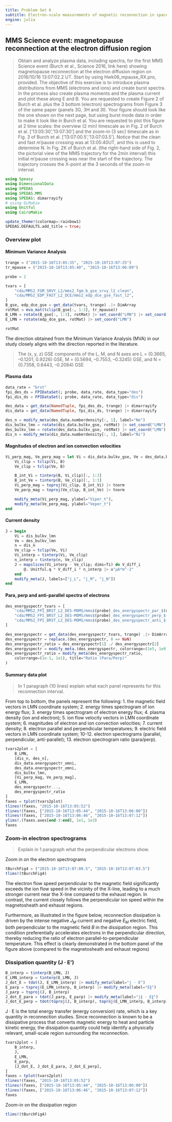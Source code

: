 ```yaml
---
title: Problem Set 6
subtitle: Electron-scale measurements of magnetic reconnection in space
engine: julia
---
```


## MMS Science event: magnetopause reconnection at the electron diffusion region

> Obtain and analyze plasma data, including spectra, for the first MMS Science event (Burch et al., Science 2016, link here) showing magnetopause reconnection at the electron diffusion region on 2016/10/16 13:07:02.2 UT. Start by using Hwk06_mpause_RX.pro, provided.  The objective of this exercise is to introduce plasma distributions from MMS (electrons and ions) and create burst spectra. In the process also create plasma moments and the plasma current and plot these along E and B. You are requested to create Figure 2 of Burch et al. plus the 3 bottom (electron) spectrograms from Figure 3 of the same paper (panels 3G, 3H and 3I). Your figure should look like the one shown on the next page, but using burst mode data in order to make it look like in Burch et al. You are requested to plot this figure at 2 time scales: the overview (2 min) timescale as in Fig. 2 of Burch et al. [‘13:05:30’,’13:07:30’] and  the zoom-in (3 sec) timescale as in Fig. 3 of Burch et al. ['13:07:00.5','13:07:03.5']. Notice that the clean and fast m’pause crossing was at 13:05:40UT, and this is used to determine N. In Fig. 2K of Burch et al. (the right-hand side of Fig. 2, the pictorial view of the MMS trajectory for the 2min interval) this initial m’pause crossing was near the start of the trajectory. The trajectory crosses the X-point at the 3 seconds of the zoom-in interval.

```julia
using Speasy
using DimensionalData
using SPEDAS
using SPEDAS.MMS
using SPEDAS: dimarrayify
# using GLMakie
using Unitful
using CairoMakie

update_theme!(colormap=:rainbow1)
SPEDAS.DEFAULTS.add_title = true;
```

### Overview plot

#### Minimum Variance Analysis

```julia
trange = ("2015-10-16T13:05:35", "2015-10-16T13:07:25")
tr_mpause = ("2015-10-16T13:05:40", "2015-10-16T13:06:09")

probe = 2

tvars = [
    "cda/MMS2_FGM_SRVY_L2/mms2_fgm_b_gse_srvy_l2_clean",
    "cda/MMS2_EDP_FAST_L2_DCE/mms2_edp_dce_gse_fast_l2",
]
B_gse, edp_dce_gse = get_data(tvars, trange) .|> DimArray
rotMat = mva_mat(tclip(B_gse[:, 1:3], tr_mpause))
B_LMN = rotate(B_gse[:, 1:3], rotMat) |> set_coord("LMN") |> set_coord("Boundary-normal coordinates"; old_coords=["Geocentric Solar Ecliptic"])
E_LMN = rotate(edp_dce_gse, rotMat) |> set_coord("LMN")

rotMat
```

The direction obtained from the Minimum Variance Analysis (MVA) in our study closely aligns with the direction reported in the literature.

> The (x, y, z) GSE components of the L, M, and N axes are L = (0.3665, –0.1201, 0.9226) GSE, M = (0.5694, –0.7553, –0.3245) GSE, and N = (0.7358, 0.6443, –0.2084) GSE

#### Plasma data

```julia
data_rate = "brst"
fpi_des_ds = FPIDataSet(; probe, data_rate, data_type="des")
fpi_dis_ds = FPIDataSet(; probe, data_rate, data_type="dis")

des_data = get_data(NamedTuple, fpi_des_ds, trange) |> dimarrayify
dis_data = get_data(NamedTuple, fpi_dis_ds, trange) |> dimarrayify

des_n = modify_meta(des_data.numberdensity[:, 1], label="Ne")
dis_bulkv_lmn = rotate(dis_data.bulkv_gse, rotMat) |> set_coord("LMN")
des_bulkv_lmn = rotate(des_data.bulkv_gse, rotMat) |> set_coord("LMN")
dis_n = modify_meta(dis_data.numberdensity[:, 1], label="Ni")
```

#### Magnitudes of electron and ion convection velocities

```julia
Vi_perp_mag, Ve_perp_mag = let Vi = dis_data.bulkv_gse, Ve = des_data.bulkv_gse, B = B_gse
    Vi_clip = tclip(Vi, B)
    Ve_clip = tclip(Ve, B)

    B_int_Vi = tinterp(B, Vi_clip)[:, 1:3]
    B_int_Ve = tinterp(B, Ve_clip)[:, 1:3]
    Vi_perp_mag = toproj(Vi_clip, B_int_Vi) |> tnorm
    Ve_perp_mag = toproj(Ve_clip, B_int_Ve) |> tnorm

    modify_meta(Vi_perp_mag, ylabel="Viper_t"),
    modify_meta(Ve_perp_mag, ylabel="Veper_t")
end
```

#### Current density

```julia
J = begin
    Vi = dis_bulkv_lmn
    Ve = des_bulkv_lmn
    n = dis_n
    Ve_clip = tclip(Ve, Vi)
    Vi_interp = tinterp(Vi, Ve_clip)
    n_interp = tinterp(n, Ve_clip)
    J = mapslices(Vi_interp - Ve_clip; dims=Ti) do V_diff_i
        @. Unitful.q * V_diff_i * n_interp |> u"μA*m^-2"
    end
    modify_meta(J, labels=["j_L", "j_M", "j_N"])
end
```

#### Para, perp and anti-parallel spectra of electrons

```julia
des_energyspectr_tvars = [
    "cda/MMS2_FPI_BRST_L2_DES-MOMS/mms$(probe)_des_energyspectr_par_$(data_rate)",
    "cda/MMS2_FPI_BRST_L2_DES-MOMS/mms$(probe)_des_energyspectr_perp_$(data_rate)",
    "cda/MMS2_FPI_BRST_L2_DES-MOMS/mms$(probe)_des_energyspectr_anti_$(data_rate)"
]

des_energyspectr = get_data(des_energyspectr_tvars, trange) .|> DimArray
des_energyspectr = replace.(des_energyspectr, 0 => NaN)
des_energyspectr_ratio = des_energyspectr[1] ./ des_energyspectr[2]
des_energyspectr = modify_meta.(des_energyspectr, colorrange=(1e5, 1e9))
des_energyspectr_ratio = modify_meta(des_energyspectr_ratio,
    colorrange=(1e-1, 1e1), title="Ratio (Para/Perp)"
)
```

#### Summary data plot

> In 1 paragraph (10 lines) explain what each panel represents for this reconnection interval.

From top to bottom, the panels represent the following: 
1. the magnetic field vectors in LMN coordinate system;
2. energy times spectrogram of ion energy flux;
3. energy times spectrogram of electron energy flux;
4. plasma density (ion and electron);
5. ion flow velocity vectors in LMN coordinate system;
6. magnitudes of electron and ion convection velocities;
7. current density;
8. electron parallel and perpendicular temperatures;
9. electric field vectors in LMN coordinate system;
10-12. electron spectrograms (parallel, perpendicular, anti-parallel);
13. electron spectrogram ratio (para/perp).


```julia
tvars2plot = [
    B_LMN,
    [dis_n, des_n],
    dis_data.energyspectr_omni,
    des_data.energyspectr_omni,
    dis_bulkv_lmn,
    [Vi_perp_mag, Ve_perp_mag],
    E_LMN,
    des_energyspectr...,
    des_energyspectr_ratio
]
faxes = tplot(tvars2plot)
tlines!(faxes, "2015-10-16T13:05:52")
tlines!(faxes, ["2015-10-16T13:05:44", "2015-10-16T13:06:00"])
tlines!(faxes, ["2015-10-16T13:06:46", "2015-10-16T13:07:12"])
ylims!.(faxes.axes[end-3:end], 1e1, 1e3)
faxes
```

### Zoom-in electron spectrograms

> Explain in 1 paragraph what the perpendicular electrons show.

Zoom in on the electron spectrograms

```julia
tBurchFig4 = ("2015-10-16T13:07:00.5", "2015-10-16T13:07:03.5")
tlims!(tBurchFig4)
```

The electron flow speed perpendicular to the magnetic field significantly exceeds the ion flow speed in the vicinity of the X-line, leading to a much stronger current near the X-line compared to the exhaust region. In contrast, the current closely follows the perpendicular ion speed within the magnetosheath and exhaust regions.

Furthermore, as illustrated in the figure below, reconnection dissipation is driven by the intense negative $J_M$ current and negative $E_M$ electric field, both perpendicular to the magnetic field $B$ in the dissipation region. This condition preferentially accelerates electrons in the perpendicular direction, thereby reducing the ratio of electron parallel-to-perpendicular temperature. This effect is clearly demonstrated in the bottom panel of the figure above (compared to the magnetosheath and exhaust regions)

### Dissipation quantity (J · E')

```julia
B_interp = tinterp(B_LMN, J)
E_LMN_interp = tinterp(E_LMN, J)
J_dot_E = tdot(J, E_LMN_interp) |> modify_meta(label="j ⋅ E")
E_parp = tsproj(E_LMN_interp, B_interp) |> modify_meta(label="E∥")
J_parp = tsproj(J, B_interp)
J_dot_E_para = tdot(J_parp, E_parp) |> modify_meta(label="j∥ ⋅ E∥")
J_dot_E_perp = tdot(toproj(J, B_interp), toproj(E_LMN_interp, B_interp)) |> modify_meta(label="j⊥ ⋅ E⊥")
```

J · E is the total energy transfer (energy conversion) rate, which is a key quantity in reconnection studies. Since reconnection is known to be a dissipative process that converts magnetic energy to heat and particle kinetic energy, the dissipation quantity could help identify a physically relevant, small-scale region surrounding the reconnection.

```julia
tvars2plot = [
    B_interp,
    J,
    E_LMN,
    E_parp,
    [J_dot_E, J_dot_E_para, J_dot_E_perp],
]
faxes = tplot(tvars2plot)
tlines!(faxes, "2015-10-16T13:05:52")
tlines!(faxes, ["2015-10-16T13:05:44", "2015-10-16T13:06:00"])
tlines!(faxes, ["2015-10-16T13:06:46", "2015-10-16T13:07:12"])
faxes
```

Zoom-in on the dissipation region

```julia
tlims!(tBurchFig4)
```